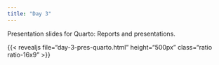 ```yaml
---
title: "Day 3"
---
```


Presentation slides for Quarto: Reports and presentations.

{{< revealjs file="day-3-pres-quarto.html" height="500px" class="ratio ratio-16x9" >}}
